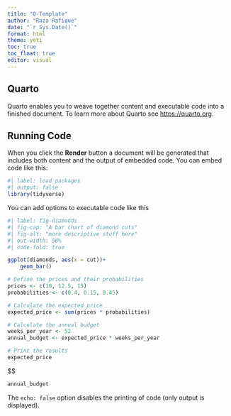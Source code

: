 ```yaml
---
title: "Q-Template"
author: "Raza Rafique"
date: "`r Sys.Date()`"
format: html
theme: yeti
toc: true
toc_float: true
editor: visual
---
```


## Quarto

Quarto enables you to weave together content and executable code into a finished document. To learn more about Quarto see <https://quarto.org>.

## Running Code

When you click the **Render** button a document will be generated that includes both content and the output of embedded code. You can embed code like this:

```r
#| label: load packages
#| output: false
library(tidyverse)
```

You can add options to executable code like this

```r
#| label: fig-diamonds
#| fig-cap: "A bar chart of diamond cuts"
#| fig-alt: "more descriptive stuff here"
#| out-width: 50%
#| code-fold: true

ggplot(diamonds, aes(x = cut))+
    geom_bar()

```


```r
# Define the prices and their probabilities
prices <- c(10, 12.5, 15)
probabilities <- c(0.4, 0.15, 0.45)

# Calculate the expected price
expected_price <- sum(prices * probabilities)

# Calculate the annual budget
weeks_per_year <- 52
annual_budget <- expected_price * weeks_per_year

# Print the results
expected_price
```

$$

```r
annual_budget
```


The `echo: false` option disables the printing of code (only output is displayed).
